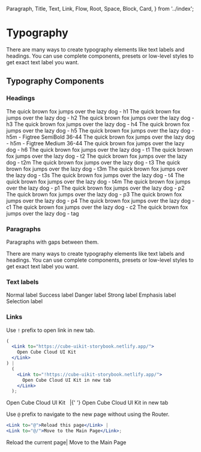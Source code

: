  Paragraph,
  Title,
  Text,
  Link,
  Flow,
  Root,
  Space,
  Block,
  Card,
} from '../index';

<Meta title="Typography" />

# Typography

There are many ways to create typography elements like text labels and headings. You can use complete components, presets or low-level styles to get exact text label you want.

## Typography Components

### Headings

<Canvas>
  <Story name="Presets">
    <Flow gap="1x" color="#dark">
      <Block preset="h1">The quick brown fox jumps over the lazy dog - h1</Block>
      <Block preset="h2">The quick brown fox jumps over the lazy dog - h2</Block>
      <Block preset="h3">The quick brown fox jumps over the lazy dog - h3</Block>
      <Block preset="h4">The quick brown fox jumps over the lazy dog - h4</Block>
      <Block preset="h5">The quick brown fox jumps over the lazy dog - h5</Block>
      <Block preset="h5s">The quick brown fox jumps over the lazy dog - h5m - Figtree SemiBold 36-44</Block>
      <Block preset="h5m">The quick brown fox jumps over the lazy dog - h5m - Figtree Medium 36-44</Block>
      <Block preset="h6">The quick brown fox jumps over the lazy dog - h6</Block>
      <Block preset="t1">The quick brown fox jumps over the lazy dog - t1</Block>
      <Block preset="t2">The quick brown fox jumps over the lazy dog - t2</Block>
      <Block preset="t2m">The quick brown fox jumps over the lazy dog - t2m</Block>
      <Block preset="t3">The quick brown fox jumps over the lazy dog - t3</Block>
      <Block preset="t3m">The quick brown fox jumps over the lazy dog - t3m</Block>
      <Block preset="t3s">The quick brown fox jumps over the lazy dog - t3s</Block>
      <Block preset="t4">The quick brown fox jumps over the lazy dog - t4</Block>
      <Block preset="t4m">The quick brown fox jumps over the lazy dog - t4m</Block>
      <Block preset="p1">The quick brown fox jumps over the lazy dog - p1</Block>
      <Block preset="p2">The quick brown fox jumps over the lazy dog - p2</Block>
      <Block preset="p3">The quick brown fox jumps over the lazy dog - p3</Block>
      <Block preset="p4">The quick brown fox jumps over the lazy dog - p4</Block>
      <Block preset="c1">The quick brown fox jumps over the lazy dog - c1</Block>
      <Block preset="c2">The quick brown fox jumps over the lazy dog - c2</Block>
      <Block preset="tag">The quick brown fox jumps over the lazy dog - tag</Block>
    </Flow>
  </Story>
</Canvas>

### Paragraphs

Paragraphs with gaps between them.

<Canvas>
  <Story name="Paragraph">
    <Flow gap="2x">
      <Paragraph width="320px">
        There are many ways to create typography elements like text labels and
        headings.
      </Paragraph>
      <Paragraph>
        You can use complete components, presets or low-level styles to get
        exact text label you want.
      </Paragraph>
    </Flow>
  </Story>
</Canvas>

### Text labels

<Canvas>
  <Story name="Text">
    <Space flow="row wrap" preset="t3" placeItems="baseline">
      <Text>Normal label</Text>
      <Text.Success>Success label</Text.Success>
      <Text.Danger>Danger label</Text.Danger>
      <Text.Strong>Strong label</Text.Strong>
      <Text.Emphasis>Emphasis label</Text.Emphasis>
      <Text.Selection>Selection label</Text.Selection>
    </Space>
  </Story>
</Canvas>

### Links

Use `!` prefix to open link in new tab.

```jsx
(
  <Link to="https://cube-uikit-storybook.netlify.app/">
    Open Cube Cloud UI Kit
  </Link>
) |
  (
    <Link to="!https://cube-uikit-storybook.netlify.app/">
      Open Cube Cloud UI Kit in new tab
    </Link>
  );
```

<Canvas>
  <Story name="External link">
    <Paragraph>
      <Link to="https://cube-uikit-storybook.netlify.app/">Open Cube Cloud UI Kit</Link>
      &nbsp; |{' '}
      <Link to="!https://cube-uikit-storybook.netlify.app/">Open Cube Cloud UI Kit in new tab</Link>
    </Paragraph>
  </Story>
</Canvas>

Use `@` prefix to navigate to the new page without using the Router.

```jsx
<Link to="@">Reload this page</Link> |
<Link to="@/">Move to the Main Page</Link>;
```

<Canvas>
  <Story name="Link without using router">
    <Paragraph>
      <Link to="@">Reload the current page</Link>| <Link to="@/">Move to the Main Page</Link>
    </Paragraph>
  </Story>
</Canvas>
